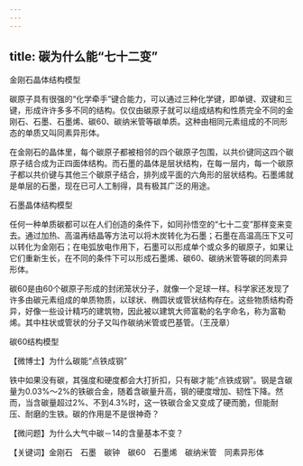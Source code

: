 ```yaml
---
---
---
```

title: 碳为什么能“七十二变”
---




金刚石晶体结构模型



碳原子具有很强的“化学牵手”键合能力，可以通过三种化学键，即单键、双键和三键，形成许许多多不同的结构。仅仅由碳原子就可以组成结构和性质完全不同的金刚石、石墨、石墨烯、碳60、碳纳米管等碳单质。这种由相同元素组成的不同形态的单质又叫同素异形体。

在金刚石的晶体里，每个碳原子都被相邻的四个碳原子包围，以共价键同这四个碳原子结合成为正四面体结构。而石墨的晶体是层状结构，在每一层内，每一个碳原子都以共价键与其他三个碳原子结合，排列成平面的六角形的层状结构。石墨烯就是单层的石墨，现在已可人工制得，具有极其广泛的用途。

石墨晶体结构模型



任何一种单质碳都可以在人们创造的条件下，如同孙悟空的“七十二变”那样变来变去。通过加热、高温再结晶等方法可以将木炭转化为石墨；石墨在高温高压下又可以转化为金刚石；在电弧放电作用下，石墨可以形成单个或众多的碳原子，如果让它们重新生长，在不同的条件下可以形成石墨烯、碳60、碳纳米管等碳的同素异形体。

碳60是由60个碳原子形成的封闭笼状分子，就像一个足球一样。科学家还发现了许多由碳元素组成的单质物质，以球状、椭圆状或管状结构存在。这些物质结构奇异，好像一些设计精巧的建筑物，因此被以建筑大师富勒的名字命名，称为富勒烯。其中柱状或管状的分子又叫作碳纳米管或巴基管。（王茂章）

碳60结构模型





【微博士】为什么碳能“点铁成钢”

铁中如果没有碳，其强度和硬度都会大打折扣，只有碳才能“点铁成钢”。钢是含碳量为0.03%～2%的铁碳合金，随着含碳量升高，钢的硬度增加、韧性下降。然而，当含碳量超过2%、不到4.3%时，这一铁碳合金又变成了硬而脆，但能耐压、耐磨的生铁。碳的作用是不是很神奇？

【微问题】为什么大气中碳－14的含量基本不变？

【关键词】金刚石　石墨　碳钟　碳60　石墨烯　碳纳米管　同素异形体